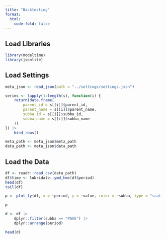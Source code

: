 ```yaml
---
title: "Backtesting"
format:
  html:
    code-fold: false
---
```



## Load Libraries

```r
library(modeltime)
library(jsonlite)
```


## Load Settings

```r
meta_json <- read_json(path = "../settings/settings.json")

series <- lapply(1:length(s), function(i) {
    return(data.frame(
        parent_id = s[[i]]$parent_id,
        parent_name = s[[i]]$parent_name,
        subba_id = s[[i]]$subba_id,
        subba_name = s[[i]]$subba_name
    ))
}) |>
    bind_rows()

meta_path <- meta_json$meta_path
data_path <- meta_json$data_path
```


## Load the Data

```r
df <- readr::read_csv(data_path)
df$time <- lubridate::ymd_hms(df$period)
head(df)
tail(df)

```



```r
p <- plot_ly(df, x = ~period, y = ~value, color = ~subba, type = "scatter", mode = "lines")

p
```

```r
d <- df |>
    dplyr::filter(subba == "PGAE") |>
    dplyr::arrange(period)

head(d)






```